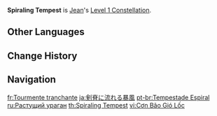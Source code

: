 {{Constellation Infobox
|image       = Constellation Spiraling Tempest.png
|description = Increases the [[Displacement|pulling]] speed of [[Gale Blade]] after holding for more than 1s, and increases the DMG dealt by 40%.
|level       = 1
|character   = Jean
|utility1    = Vacuum Field
|utility2    = DMG Bonus
}}
'''Spiraling Tempest''' is [[Jean]]'s [[Level 1 Constellation]].

==Other Languages==
{{Other Languages
|en      = Spiraling Tempest
|zhs     = 流转剑脊的暴风
|zhs_rm  = Liúzhuǎn Jiànjǐ de Bàofēng
|zht     = 流轉劍脊的暴風
|zht_rm  = Liúzhuǎn Jiànjǐ de Bàofēng
|zh_tl   = Storm Encircling the Sword
|ja      = 剣脊に流れる暴風
|ja_rm   = Kenseki ni Nagareru Boufuu{{Assumed}}
|ja_tl   = Storm Flowing Behind the Sword
|ko      = 검척에 흐르는 폭풍
|ko_rm   = Geomcheok-e Heureuneun Pokpung
|ko_tl   = Storm Flowing Behind the Sword
|es      = Espiral de tempestad
|es_tl   = Tempest Spiral
|fr      = Tourmente tranchante
|fr_tl   = Sharp Torment
|ru      = Растущий ураган
|ru_tl   = Rising Hurricane
|th      = Spiraling Tempest
|vi      = Cơn Bão Gió Lốc
|vi_tl   = Whirlwind Storm
|de      = Sturm der wirbelnden Klingen
|de_tl   = Storm of the Swirling Blades
|id      = Spiraling Tempest
|pt      = Tempestade Espiral
|pt_tl   = Spiral Storm
|tr      = Sarmal Fırtına
|tr_tl   = 
|it      = Tempesta di lame
|it_tl   = Blade Tempest
}}

==Change History==
{{Change History|1.0}}

==Navigation==
{{Talent Navbox|Jean}}

[[fr:Tourmente tranchante]]
[[ja:剣脊に流れる暴風]]
[[pt-br:Tempestade Espiral]]
[[ru:Растущий ураган]]
[[th:Spiraling Tempest]]
[[vi:Cơn Bão Gió Lốc]]